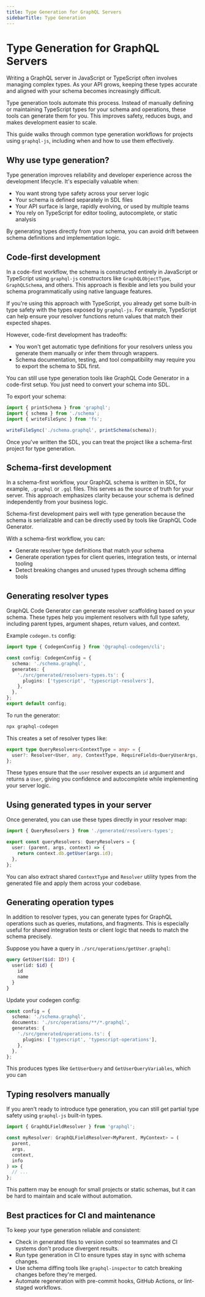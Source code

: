 ```yaml
---
title: Type Generation for GraphQL Servers
sidebarTitle: Type Generation
---
```


# Type Generation for GraphQL Servers

Writing a GraphQL server in JavaScript or TypeScript often involves managing complex 
types. As your API grows, keeping these types accurate and aligned with your schema 
becomes increasingly difficult.

Type generation tools automate this process. Instead of manually defining or maintaining 
TypeScript types for your schema and operations, these tools can generate them for you. 
This improves safety, reduces bugs, and makes development easier to scale.

This guide walks through common type generation workflows for projects using 
`graphql-js`, including when and how to use them effectively.

## Why use type generation?

Type generation improves reliability and developer experience across the development
lifecycle. It's especially valuable when:

- You want strong type safety across your server logic
- Your schema is defined separately in SDL files
- Your API surface is large, rapidly evolving, or used by multiple teams
- You rely on TypeScript for editor tooling, autocomplete, or static analysis

By generating types directly from your schema, you can avoid drift between schema
definitions and implementation logic.

## Code-first development

In a code-first workflow, the schema is constructed entirely in JavaScript or TypeScript
using `graphql-js` constructors like `GraphQLObjectType`, `GraphQLSchema`, and others.
This approach is flexible and lets you build your schema programmatically using native
language features.

If you're using this approach with TypeScript, you already get some built-in type safety
with the types exposed by `graphql-js`. For example, TypeScript can help ensure your resolver
functions return values that match their expected shapes.

However, code-first development has tradeoffs:

- You won't get automatic type definitions for your resolvers unless you generate
them manually or infer them through wrappers.
- Schema documentation, testing, and tool compatibility may require you to export
the schema to SDL first.

You can still use type generation tools like GraphQL Code Generator in a code-first setup.
You just need to convert your schema into SDL.

To export your schema:

```ts
import { printSchema } from 'graphql';
import { schema } from './schema';
import { writeFileSync } from 'fs';

writeFileSync('./schema.graphql', printSchema(schema));
```

Once you've written the SDL, you can treat the project like a schema-first project
for type generation.

## Schema-first development

In a schema-first workflow, your GraphQL schema is written in SDL, for example, `.graphql`
or `.gql` files. This serves as the source of truth for your server. This approach
emphasizes clarity because your schema is defined independently from your business logic.

Schema-first development pairs well with type generation because the schema is 
serializable and can be directly used by tools like GraphQL Code Generator.

With a schema-first workflow, you can:

- Generate resolver type definitions that match your schema
- Generate operation types for client queries, integration tests, or internal tooling
- Detect breaking changes and unused types through schema diffing tools

## Generating resolver types

GraphQL Code Generator can generate resolver scaffolding based on your schema. These
types help you implement resolvers with full type safety, including parent types, 
argument shapes, return values, and context. 

Example `codegen.ts` config:

```ts
import type { CodegenConfig } from '@graphql-codegen/cli';

const config: CodegenConfig = {
  schema: './schema.graphql',
  generates: {
    './src/generated/resolvers-types.ts': {
      plugins: ['typescript', 'typescript-resolvers'],
    },
  },
};
export default config;
```

To run the generator: 

```bash
npx graphql-codegen
```

This creates a set of resolver types like:

```ts
export type QueryResolvers<ContextType = any> = {
  user?: Resolver<User, any, ContextType, RequireFields<QueryUserArgs, 'id'>>;
};
```

These types ensure that the `user` resolver expects an `id` argument and returns a 
`User`, giving you confidence and autocomplete while implementing your server logic.

## Using generated types in your server

Once generated, you can use these types directly in your resolver map:

```ts
import { QueryResolvers } from './generated/resolvers-types';

export const queryResolvers: QueryResolvers = {
  user: (parent, args, context) => {
    return context.db.getUser(args.id);
  },
};
```

You can also extract shared `ContextType` and `Resolver` 
utility types from the generated file and apply them across your codebase.

## Generating operation types

In addition to resolver types, you can generate types for GraphQL operations such
as queries, mutations, and fragments. This is especially useful for shared integration tests
or client logic that needs to match the schema precisely.

Suppose you have a query in `./src/operations/getUser.graphql`: 

```graphql
query GetUser($id: ID!) {
  user(id: $id) {
    id
    name
  }
}
```

Update your codegen config:

```ts
const config = {
  schema: './schema.graphql',
  documents: './src/operations/**/*.graphql',
  generates: {
    './src/generated/operations.ts': {
      plugins: ['typescript', 'typescript-operations'],
    },
  },
};
```

This produces types like `GetUserQuery` and `GetUserQueryVariables`, which you can

## Typing resolvers manually

If you aren't ready to introduce type generation, you can still get partial type safety
using `graphql-js` built-in types.

```ts
import { GraphQLFieldResolver } from 'graphql';

const myResolver: GraphQLFieldResolver<MyParent, MyContext> = (
  parent,
  args,
  context,
  info
) => {
  // ...
};
```

This pattern may be enough for small projects or static schemas, but it 
can be hard to maintain and scale without automation.

## Best practices for CI and maintenance

To keep your type generation reliable and consistent:

- Check in generated files to version control so teammates and CI systems don't produce
divergent results.
- Run type generation in CI to ensure types stay in sync with schema changes.
- Use schema diffing tools like `graphql-inspector` to catch breaking changes before
they're merged.
- Automate regeneration with pre-commit hooks, GitHub Actions, or lint-staged workflows.